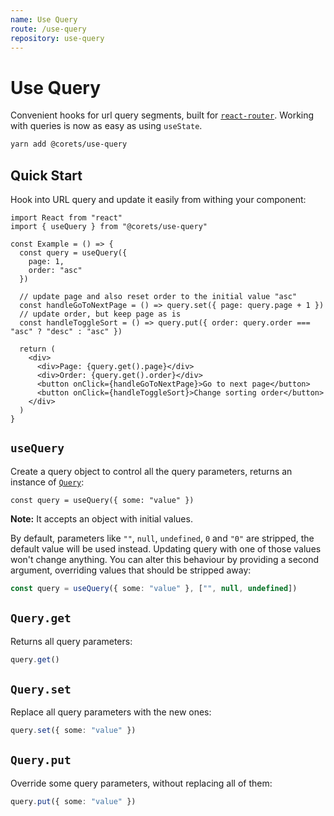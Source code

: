 ```yaml
---
name: Use Query
route: /use-query
repository: use-query
---
```


# Use Query

Convenient hooks for url query segments, built for [`react-router`](https://reactrouter.com/web/guides/quick-start). Working with queries is now as easy as using `useState`.

```bash
yarn add @corets/use-query
```

## Quick Start

Hook into URL query and update it easily from withing your component:

```tsx
import React from "react"
import { useQuery } from "@corets/use-query"

const Example = () => {
  const query = useQuery({
    page: 1,
    order: "asc"
  })

  // update page and also reset order to the initial value "asc"
  const handleGoToNextPage = () => query.set({ page: query.page + 1 })
  // update order, but keep page as is
  const handleToggleSort = () => query.put({ order: query.order === "asc" ? "desc" : "asc" })

  return (
    <div>
      <div>Page: {query.get().page}</div>
      <div>Order: {query.get().order}</div>
      <button onClick={handleGoToNextPage}>Go to next page</button>
      <button onClick={handleToggleSort}>Change sorting order</button>
    </div>
  )
}
```

## `useQuery`

Create a query object to control all the query parameters, returns an instance of [`Query`](#queryget):

```tsx
const query = useQuery({ some: "value" })
```

**Note:** It accepts an object with initial values.

By default, parameters like `""`, `null`, `undefined`, `0` and `"0"` are stripped, the default value will be used instead. Updating query with one of those values won't change anything. You can alter this behaviour by providing a second argument, overriding values that should be stripped away:

```ts
const query = useQuery({ some: "value" }, ["", null, undefined])
```

## `Query.get`

Returns all query parameters:

```ts
query.get()
```

## `Query.set`

Replace all query parameters with the new ones:

```ts
query.set({ some: "value" })
```

## `Query.put`

Override some query parameters, without replacing all of them:

```ts
query.put({ some: "value" })
```
